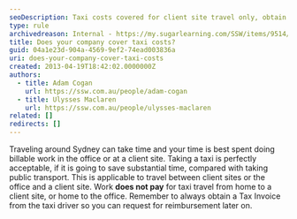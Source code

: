 ```yaml
---
seoDescription: Taxi costs covered for client site travel only, obtain tax invoice for reimbursement.
type: rule
archivedreason: Internal - https://my.sugarlearning.com/SSW/items/9514/travel-to-client-sites
title: Does your company cover taxi costs?
guid: 04a1e23d-904a-4569-9ef2-74ead003836a
uri: does-your-company-cover-taxi-costs
created: 2013-04-19T18:42:02.0000000Z
authors:
  - title: Adam Cogan
    url: https://ssw.com.au/people/adam-cogan
  - title: Ulysses Maclaren
    url: https://ssw.com.au/people/ulysses-maclaren
related: []
redirects: []
---
```


Traveling around Sydney can take time and your time is best spent doing billable work in the office or at a client site. Taking a taxi is perfectly acceptable, if it is going to save substantial time, compared with taking public transport.
This is applicable to travel between client sites or the office and a client site. Work **does not pay** for taxi travel from home to a client site, or home to the office. Remember to always obtain a Tax Invoice from the taxi driver so you can request for reimbursement later on.